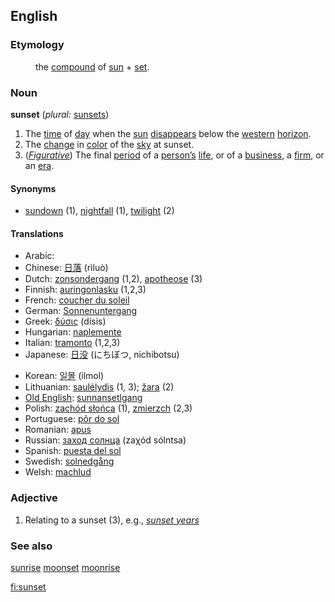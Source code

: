 ==English==

===Etymology===
: the [[compound]] of [[sun]] + [[set]].

===Noun===
'''sunset''' (''plural:'' [[sunsets]])

# The [[time]] of [[day]] when the [[sun]] [[disappear]]s below the [[western]] [[horizon]].
# The [[change]] in [[color]] of the [[sky]] at sunset.
# (''[[Figurative]]'') The final [[period]] of a [[person’s]] [[life]], or of a [[business]], a [[firm]], or an [[era]].

====Synonyms====
*[[sundown]] (1), [[nightfall]] (1), [[twilight]] (2)

====Translations====
{{top}}
*Arabic: {{ARchar|[[غروب الشمس]]}} {{Unicode|(ğurú:b aš-šams)}} {{m}}
*Chinese: [[日落]] (rìluò)
*Dutch: [[zonsondergang]] {{m}} (1,2), [[apotheose]] {{f}} (3)
*Finnish: [[auringonlasku]] (1,2,3)
*French: [[coucher du soleil]] {{m}}
*German: [[Sonnenuntergang]] {{m}}
*Greek: [[δύσις]] (dísis) {{f}}
*Hungarian: [[naplemente]]
*Italian: [[tramonto]] {{m}} (1,2,3)
*Japanese: [[日没]] (にちぼつ, nichibotsu)
{{mid}}
*Korean: [[일몰]] (ilmol)
*Lithuanian: [[saulėlydis]] {{m}} (1, 3); [[žara]] {{f}} (2)
*[[Old English]]: [[sunnansetlgang]] {{m}}
*Polish: [[zachód słońca]] {{m}} (1), [[zmierzch]] {{m}} (2,3) 
*Portuguese: [[pôr do sol]] {{m}}
*Romanian: [[apus]] {{n}}
*Russian: [[заход солнца]] (zaχód sólntsa) {{m}}
*Spanish: [[puesta del sol]] {{f}}
*Swedish: [[solnedgång]]
*Welsh: [[machlud]]
{{bottom}}

===Adjective===
#Relating to a sunset (3), e.g., ''[[sunset years]]''

===See also===
[[sunrise]] [[moonset]] [[moonrise]]

[[fi:sunset]]